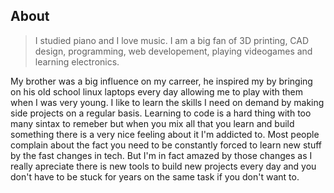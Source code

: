 ## About

> I studied piano and I love music. I am a big fan of 3D printing, CAD design, programming, web developement, playing videogames and learning electronics.

My brother was a big influence on my carreer, he inspired my by bringing on his old school linux laptops every day allowing me to play with them when I was very young. 
I like to learn the skills I need on demand by making side projects on a regular basis. Learning to code is a hard thing with too many sintax to remeber but 
when you mix all that you learn and build something there is a very nice feeling about it I'm addicted to.
Most people complain about the fact you need to be constantly forced to learn new stuff by the fast changes in tech.
But I'm in fact amazed by those changes as I really apreciate there is new tools to build new projects every day and you don't have to be stuck for years on the same task if you don't want to.
